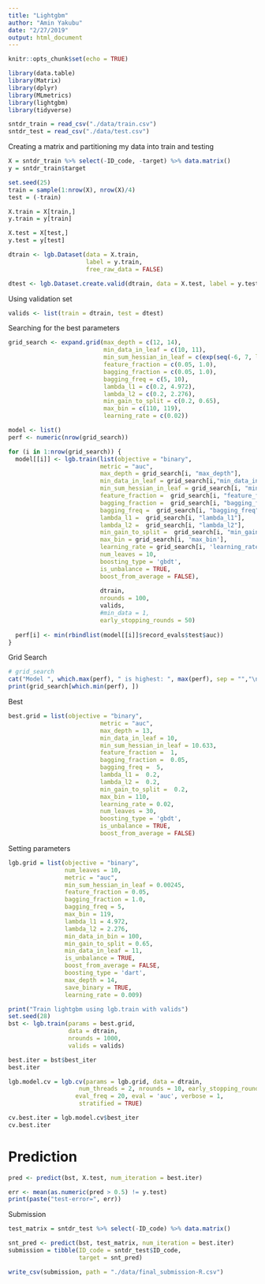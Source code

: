 ```yaml
---
title: "Lightgbm"
author: "Amin Yakubu"
date: "2/27/2019"
output: html_document
---
```


```r
knitr::opts_chunk$set(echo = TRUE)
```

```r
library(data.table)
library(Matrix)
library(dplyr)
library(MLmetrics)
library(lightgbm)
library(tidyverse)
```

```r
sntdr_train = read_csv("./data/train.csv")
sntdr_test = read_csv("./data/test.csv")
```

Creating a matrix and partitioning my data into train and testing

```r
X = sntdr_train %>% select(-ID_code, -target) %>% data.matrix()
y = sntdr_train$target

set.seed(25)
train = sample(1:nrow(X), nrow(X)/4)
test = (-train)

X.train = X[train,]
y.train = y[train]

X.test = X[test,]
y.test = y[test]
```

```r
dtrain <- lgb.Dataset(data = X.train,
                      label = y.train,
                      free_raw_data = FALSE)

dtest <- lgb.Dataset.create.valid(dtrain, data = X.test, label = y.test)
```

Using validation set 

```r
valids <- list(train = dtrain, test = dtest)
```

Searching for the best parameters 

```r
grid_search <- expand.grid(max_depth = c(12, 14),
                           min_data_in_leaf = c(10, 11),
                           min_sum_hessian_in_leaf = c(exp(seq(-6, 7, length = 2))),
                           feature_fraction = c(0.05, 1.0),
                           bagging_fraction = c(0.05, 1.0),
                           bagging_freq = c(5, 10),
                           lambda_l1 = c(0.2, 4.972),
                           lambda_l2 = c(0.2, 2.276),
                           min_gain_to_split = c(0.2, 0.65),
                           max_bin = c(110, 119),
                           learning_rate = c(0.02))


```

```r
model <- list()
perf <- numeric(nrow(grid_search))

for (i in 1:nrow(grid_search)) {
  model[[i]] <- lgb.train(list(objective = "binary",
                          metric = "auc",
                          max_depth = grid_search[i, "max_depth"],
                          min_data_in_leaf = grid_search[i,"min_data_in_leaf"],
                          min_sum_hessian_in_leaf = grid_search[i, "min_sum_hessian_in_leaf"],
                          feature_fraction =  grid_search[i, "feature_fraction"],
                          bagging_fraction =  grid_search[i, "bagging_fraction"],
                          bagging_freq =  grid_search[i, "bagging_freq"],
                          lambda_l1 =  grid_search[i, "lambda_l1"],
                          lambda_l2 =  grid_search[i, "lambda_l2"],
                          min_gain_to_split =  grid_search[i, "min_gain_to_split"],
                          max_bin = grid_search[i, 'max_bin'],
                          learning_rate = grid_search[i, 'learning_rate'],
                          num_leaves = 10,
                          boosting_type = 'gbdt',
                          is_unbalance = TRUE,
                          boost_from_average = FALSE),
                          
                          dtrain,
                          nrounds = 100,
                          valids,
                          #min_data = 1,
                          early_stopping_rounds = 50)
  
  perf[i] <- min(rbindlist(model[[i]]$record_evals$test$auc))
}

```

Grid Search

```r
# grid_search
cat("Model ", which.max(perf), " is highest: ", max(perf), sep = "","\n")
print(grid_search[which.min(perf), ])
```

Best
```r
best.grid = list(objective = "binary",
                          metric = "auc",
                          max_depth = 13,
                          min_data_in_leaf = 10,
                          min_sum_hessian_in_leaf = 10.633,
                          feature_fraction =  1,
                          bagging_fraction =  0.05,
                          bagging_freq =  5,
                          lambda_l1 =  0.2,
                          lambda_l2 =  0.2,
                          min_gain_to_split =  0.2,
                          max_bin = 110,
                          learning_rate = 0.02,
                          num_leaves = 30,
                          boosting_type = 'gbdt',
                          is_unbalance = TRUE,
                          boost_from_average = FALSE)
```


Setting parameters 

```r
lgb.grid = list(objective = "binary",
                num_leaves = 10,
                metric = "auc",
                min_sum_hessian_in_leaf = 0.00245,
                feature_fraction = 0.05,
                bagging_fraction = 1.0,
                bagging_freq = 5,
                max_bin = 119,
                lambda_l1 = 4.972,
                lambda_l2 = 2.276,
                min_data_in_bin = 100,
                min_gain_to_split = 0.65,
                min_data_in_leaf = 11,
                is_unbalance = TRUE,
                boost_from_average = FALSE,
                boosting_type = 'dart',
                max_depth = 14,
                save_binary = TRUE,
                learning_rate = 0.009)
```

```r
print("Train lightgbm using lgb.train with valids")
set.seed(28)
bst <- lgb.train(params = best.grid, 
                 data = dtrain,
                 nrounds = 1000,
                 valids = valids)

best.iter = bst$best_iter
best.iter
```


```r
lgb.model.cv = lgb.cv(params = lgb.grid, data = dtrain, 
                    num_threads = 2, nrounds = 10, early_stopping_rounds = 50,
                   eval_freq = 20, eval = 'auc', verbose = 1,
                    stratified = TRUE)

cv.best.iter = lgb.model.cv$best_iter
cv.best.iter

```

# Prediction

```r
pred <- predict(bst, X.test, num_iteration = best.iter)

err <- mean(as.numeric(pred > 0.5) != y.test)
print(paste("test-error=", err))
```

Submission

```r
test_matrix = sntdr_test %>% select(-ID_code) %>% data.matrix()

snt_pred <- predict(bst, test_matrix, num_iteration = best.iter)
submission = tibble(ID_code = sntdr_test$ID_code,
                    target = snt_pred)

write_csv(submission, path = "./data/final_submission-R.csv")
```

